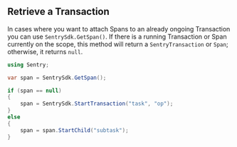 ## Retrieve a Transaction

In cases where you want to attach Spans to an already ongoing Transaction you can use `SentrySdk.GetSpan()`. If there is a running Transaction or Span currently on the scope, this method will return a `SentryTransaction` or `Span`; otherwise, it returns `null`.

```csharp
using Sentry;

var span = SentrySdk.GetSpan();

if (span == null)
{
    span = SentrySdk.StartTransaction("task", "op");
}
else
{
    span = span.StartChild("subtask");
}
```
